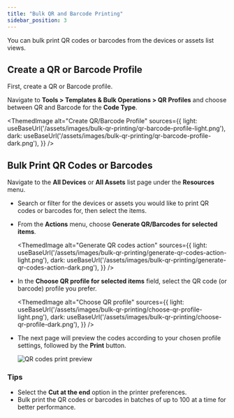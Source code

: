 ```yaml
---
title: "Bulk QR and Barcode Printing"
sidebar_position: 3
---
```



You can bulk print QR codes or barcodes from the devices or assets list views.

## Create a QR or Barcode Profile

First, create a QR or Barcode profile. 

Navigate to **Tools > Templates & Bulk Operations > QR Profiles** and choose between QR and Barcode for the **Code Type**.

<ThemedImage
  alt="Create QR/Barcode Profile"
  sources={{
    light: useBaseUrl('/assets/images/bulk-qr-printing/qr-barcode-profile-light.png'),
    dark: useBaseUrl('/assets/images/bulk-qr-printing/qr-barcode-profile-dark.png'),
  }}
/>

## Bulk Print QR Codes or Barcodes

Navigate to the **All Devices** or **All Assets** list page under the **Resources** menu.  

- Search or filter for the devices or assets you would like to print QR codes or barcodes for, then select the items.
- From the **Actions** menu, choose **Generate QR/Barcodes for selected items**.

    <ThemedImage
    alt="Generate QR codes action"
    sources={{
        light: useBaseUrl('/assets/images/bulk-qr-printing/generate-qr-codes-action-light.png'),
        dark: useBaseUrl('/assets/images/bulk-qr-printing/generate-qr-codes-action-dark.png'),
    }}
    />

- In the **Choose QR profile for selected items** field, select the QR code (or barcode) profile you prefer.

    <ThemedImage
    alt="Choose QR profile"
    sources={{
        light: useBaseUrl('/assets/images/bulk-qr-printing/choose-qr-profile-light.png'),
        dark: useBaseUrl('/assets/images/bulk-qr-printing/choose-qr-profile-dark.png'),
    }}
    />

- The next page will preview the codes according to your chosen profile settings, followed by the **Print** button.

    ![QR codes print preview](/assets/images/bulk-qr-printing/qr-codes-print-preview-2.png)

### Tips

- Select the **Cut at the end** option in the printer preferences.
- Bulk print the QR codes or barcodes in batches of up to 100 at a time for better performance.
